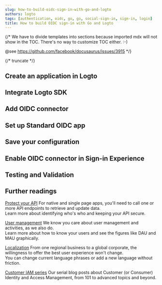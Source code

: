 ```yaml
---
slug: how-to-build-oidc-sign-in-with-go-and-logto
authors: logto
tags: [authentication, oidc, go, go, social-sign-in, sign-in, login]
title: How to build OIDC sign-in with Go and Logto
---
```


{/*
  We have to divide templates into sections because imported mdx will not show in the TOC.
  There's no way to customize TOC either. :-)

  @see https://github.com/facebook/docusaurus/issues/3915
*/}



{/* truncate */}

<Intro connector={connector} sdk="Go" link="https://go.dev/" />

## Create an application in Logto

<CreateApplication type="Traditional web" framework="undefined" />

## Integrate Logto SDK

<IntegrateSdk />

## Add OIDC connector

<AddSocialConnector connector={connector} />

## Set up Standard OIDC app

<ConnectorGuide />

## Save your configuration

<SaveYourConfiguration connector={connector} />

## Enable OIDC connector in Sign-in Experience

<EnableSocialConnector connector={connector} />

## Testing and Validation

<TestingAndValidation connector={connector} sdk="Go" />

## Further readings

[Protect your API](/authorization/api-resources/protect-your-api) For native and single page apps, you'll need to call one or more API endpoints to retrieve and update data.<br/>
Learn more about identifying who's who and keeping your API secure.

[User management](/user-management) We know you care about user management and activities, as we also do.<br/>
Learn more about how to know your users and see the figures like DAU and MAU graphically.

[Localization](/customization/localized-languages) From one regional business to a global corporate, the willingness to offer the best user experience won't change.<br/>
You can change current language phrases or add a new language without friction.

[Customer IAM series](/blog/tags/ciam) Our serial blog posts about Customer (or Consumer) Identity and Access Management, from 101 to advanced topics and beyond.
